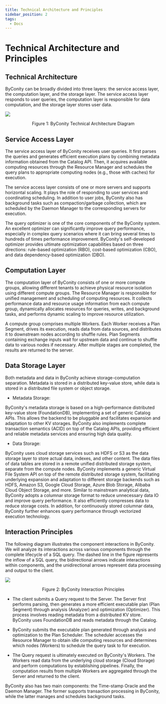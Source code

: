 ```yaml
---
title: Technical Architecture and Principles
sidebar_position: 2
tags:
  - Docs
---
```



# Technical Architecture and Principles

## Technical Architecture

ByConity can be broadly divided into three layers: the service access layer, the computation layer, and the storage layer. The service access layer responds to user queries, the computation layer is responsible for data computation, and the storage layer stores user data.

<img src="./assets/ByConity-technical-architecture.png"> <center>Figure 1: ByConity Technical Architecture Diagram</center>

## Service Access Layer

The service access layer of ByConity receives user queries. It first parses the queries and generates efficient execution plans by combining metadata information obtained from the Catalog API. Then, it acquires available computing resources through the Resource Manager and schedules the query plans to appropriate computing nodes (e.g., those with caches) for execution.

The service access layer consists of one or more servers and supports horizontal scaling. It plays the role of responding to user services and coordinating scheduling. In addition to user jobs, ByConity also has background tasks such as compaction/garbage collection, which are scheduled by the Daemon Manager to the corresponding servers for execution.

The query optimizer is one of the core components of the ByConity system. An excellent optimizer can significantly improve query performance, especially in complex query scenarios where it can bring several times to hundreds of times performance improvement. ByConity's self-developed optimizer provides ultimate optimization capabilities based on three directions: rule-based optimization (RBO), cost-based optimization (CBO), and data dependency-based optimization (DBO).

## Computation Layer

The computation layer of ByConity consists of one or more compute groups, allowing different tenants to achieve physical resource isolation using different compute groups. The Resource Manager is responsible for unified management and scheduling of computing resources. It collects performance data and resource usage information from each compute group, dynamically allocates resources for queries, writes, and background tasks, and performs dynamic scaling to improve resource utilization.

A compute group comprises multiple Workers. Each Worker receives a Plan Segment, drives its execution, reads data from data sources, and distributes it to downstream nodes according to shuffle rules. Plan Segments containing exchange inputs wait for upstream data and continue to shuffle data to various nodes if necessary. After multiple stages are completed, the results are returned to the server.

## Data Storage Layer

Both metadata and data in ByConity achieve storage-computation separation. Metadata is stored in a distributed key-value store, while data is stored in a distributed file system or object storage.

  - Metadata Storage:

  ByConity's metadata storage is based on a high-performance distributed key-value store (FoundationDB), implementing a set of generic Catalog APIs. This allows the backend to be pluggable and facilitates expansion and adaptation to other KV storages. ByConity also implements complete transaction semantics (ACID) on top of the Catalog APIs, providing efficient and reliable metadata services and ensuring high data quality.

  - Data Storage:

  ByConity uses cloud storage services such as HDFS or S3 as the data storage layer to store actual data, indexes, and other content. The data files of data tables are stored in a remote unified distributed storage system, separate from the compute nodes. ByConity implements a generic Virtual File System API on top of the remote distributed storage system, facilitating underlying expansion and adaptation to different storage backends such as HDFS, Amazon S3, Google Cloud Storage, Azure Blob Storage, Alibaba Cloud Object Storage, and more. Similar to mainstream analytical data, ByConity adopts a columnar storage format to reduce unnecessary data IO and improve query performance. It also efficiently compresses data to reduce storage costs. In addition, for continuously stored columnar data, ByConity further enhances query performance through vectorized execution technology.

## Interaction Principles

The following diagram illustrates the component interactions in ByConity. We will analyze its interactions across various components through the complete lifecycle of a SQL query. The dashed line in the figure represents the inflow of a SQL query, the bidirectional arrows indicate interactions within components, and the unidirectional arrows represent data processing and output to the client.

<img src="./assets/boxcnCarlKKAt0hSPtXFOpfmo7c.png"> <center>Figure 2: ByConity Interaction Principles</center>

- The client submits a Query request to the Server. The Server first performs parsing, then generates a more efficient executable plan (Plan Segment) through analysis (Analyzer) and optimization (Optimizer). This process involves reading metadata from a distributed KV store. ByConity uses FoundationDB and reads metadata through the Catalog.

- ByConity submits the executable plan generated through analysis and optimization to the Plan Scheduler. The scheduler accesses the Resource Manager to obtain idle computing resources and determines which nodes (Workers) to schedule the query task to for execution.

- The Query request is ultimately executed on ByConity's Workers. The Workers read data from the underlying cloud storage (Cloud Storage) and perform computations by establishing pipelines. Finally, the computation results from multiple Workers are aggregated through the Server and returned to the client.

ByConity also has two main components: the Time-stamp Oracle and the Daemon Manager. The former supports transaction processing in ByConity, while the latter manages and schedules background tasks.